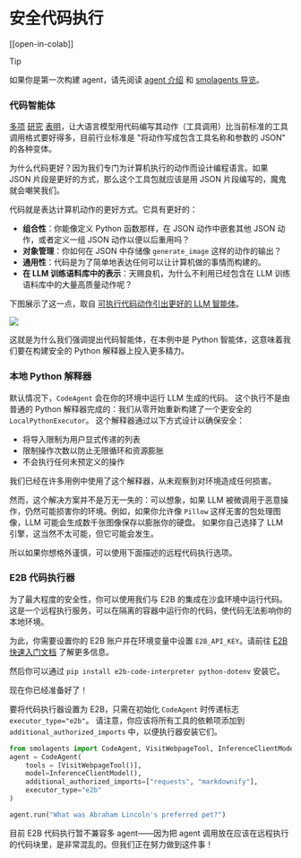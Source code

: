 <!--Copyright 2024 The HuggingFace Team. All rights reserved.

Licensed under the Apache License, Version 2.0 (the "License"); you may not use this file except in compliance with
the License. You may obtain a copy of the License at

http://www.apache.org/licenses/LICENSE-2.0

Unless required by applicable law or agreed to in writing, software distributed under the License is distributed on
an "AS IS" BASIS, WITHOUT WARRANTIES OR CONDITIONS OF ANY KIND, either express or implied. See the License for the
specific language governing permissions and limitations under the License.

⚠️ Note that this file is in Markdown but contain specific syntax for our doc-builder (similar to MDX) that may not be
rendered properly in your Markdown viewer.

-->
# 安全代码执行

[[open-in-colab]]

> [!TIP]
> 如果你是第一次构建 agent，请先阅读 [agent 介绍](../conceptual_guides/intro_agents) 和 [smolagents 导览](../guided_tour)。

### 代码智能体

[多项](https://huggingface.co/papers/2402.01030) [研究](https://huggingface.co/papers/2411.01747) [表明](https://huggingface.co/papers/2401.00812)，让大语言模型用代码编写其动作（工具调用）比当前标准的工具调用格式要好得多，目前行业标准是 "将动作写成包含工具名称和参数的 JSON" 的各种变体。

为什么代码更好？因为我们专门为计算机执行的动作而设计编程语言。如果 JSON 片段是更好的方式，那么这个工具包就应该是用 JSON 片段编写的，魔鬼就会嘲笑我们。

代码就是表达计算机动作的更好方式。它具有更好的：
- **组合性**：你能像定义 Python 函数那样，在 JSON 动作中嵌套其他 JSON 动作，或者定义一组 JSON 动作以便以后重用吗？
- **对象管理**：你如何在 JSON 中存储像 `generate_image` 这样的动作的输出？
- **通用性**：代码是为了简单地表达任何可以让计算机做的事情而构建的。
- **在 LLM 训练语料库中的表示**：天赐良机，为什么不利用已经包含在 LLM 训练语料库中的大量高质量动作呢？

下图展示了这一点，取自 [可执行代码动作引出更好的 LLM 智能体](https://huggingface.co/papers/2402.01030)。

<img src="https://huggingface.co/datasets/huggingface/documentation-images/resolve/main/transformers/code_vs_json_actions.png">

这就是为什么我们强调提出代码智能体，在本例中是 Python 智能体，这意味着我们要在构建安全的 Python 解释器上投入更多精力。

### 本地 Python 解释器

默认情况下，`CodeAgent` 会在你的环境中运行 LLM 生成的代码。
这个执行不是由普通的 Python 解释器完成的：我们从零开始重新构建了一个更安全的 `LocalPythonExecutor`。
这个解释器通过以下方式设计以确保安全：
  - 将导入限制为用户显式传递的列表
  - 限制操作次数以防止无限循环和资源膨胀
  - 不会执行任何未预定义的操作

我们已经在许多用例中使用了这个解释器，从未观察到对环境造成任何损害。

然而，这个解决方案并不是万无一失的：可以想象，如果 LLM 被微调用于恶意操作，仍然可能损害你的环境。例如，如果你允许像 `Pillow` 这样无害的包处理图像，LLM 可能会生成数千张图像保存以膨胀你的硬盘。
如果你自己选择了 LLM 引擎，这当然不太可能，但它可能会发生。

所以如果你想格外谨慎，可以使用下面描述的远程代码执行选项。

### E2B 代码执行器

为了最大程度的安全性，你可以使用我们与 E2B 的集成在沙盒环境中运行代码。这是一个远程执行服务，可以在隔离的容器中运行你的代码，使代码无法影响你的本地环境。

为此，你需要设置你的 E2B 账户并在环境变量中设置 `E2B_API_KEY`。请前往 [E2B 快速入门文档](https://e2b.dev/docs/quickstart) 了解更多信息。

然后你可以通过 `pip install e2b-code-interpreter python-dotenv` 安装它。

现在你已经准备好了！

要将代码执行器设置为 E2B，只需在初始化 `CodeAgent` 时传递标志 `executor_type="e2b"`。
请注意，你应该将所有工具的依赖项添加到 `additional_authorized_imports` 中，以便执行器安装它们。

```py
from smolagents import CodeAgent, VisitWebpageTool, InferenceClientModel
agent = CodeAgent(
    tools = [VisitWebpageTool()],
    model=InferenceClientModel(),
    additional_authorized_imports=["requests", "markdownify"],
    executor_type="e2b"
)

agent.run("What was Abraham Lincoln's preferred pet?")
```

目前 E2B 代码执行暂不兼容多 agent——因为把 agent 调用放在应该在远程执行的代码块里，是非常混乱的。但我们正在努力做到这件事！
